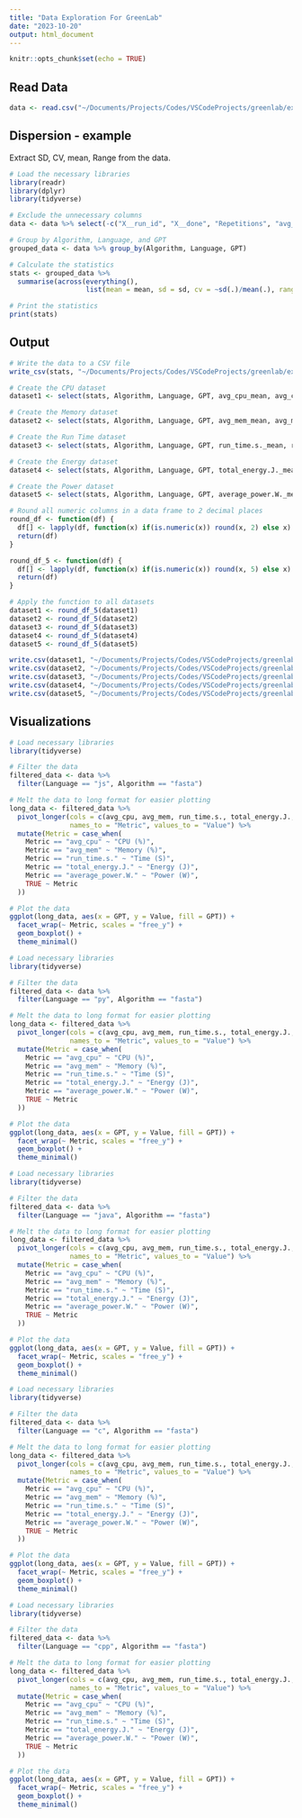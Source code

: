 ```yaml
---
title: "Data Exploration For GreenLab"
date: "2023-10-20"
output: html_document
---
```


```r
knitr::opts_chunk$set(echo = TRUE)
```

## Read Data

```r
data <- read.csv("~/Documents/Projects/Codes/VSCodeProjects/greenlab/experiment-runner/examples/greenlab-profiling/generated-data/merged_result.csv")

```

## Dispersion - example

Extract SD, CV, mean, Range from the data.

```r
# Load the necessary libraries
library(readr)
library(dplyr)
library(tidyverse)

# Exclude the unnecessary columns
data <- data %>% select(-c("X__run_id", "X__done", "Repetitions", "avg_disk_io", "monsoon_run_time.s."))

# Group by Algorithm, Language, and GPT
grouped_data <- data %>% group_by(Algorithm, Language, GPT)

# Calculate the statistics
stats <- grouped_data %>% 
  summarise(across(everything(),
                   list(mean = mean, sd = sd, cv = ~sd(.)/mean(.), range = ~max(.) - min(.))))

# Print the statistics
print(stats)
```
## Output

```r
# Write the data to a CSV file
write_csv(stats, "~/Documents/Projects/Codes/VSCodeProjects/greenlab/experiment-runner/examples/greenlab-profiling/generated-data/stats.csv")
```

```r
# Create the CPU dataset
dataset1 <- select(stats, Algorithm, Language, GPT, avg_cpu_mean, avg_cpu_sd, avg_cpu_cv, avg_cpu_range)

# Create the Memory dataset
dataset2 <- select(stats, Algorithm, Language, GPT, avg_mem_mean, avg_mem_sd, avg_mem_cv, avg_mem_range)

# Create the Run Time dataset
dataset3 <- select(stats, Algorithm, Language, GPT, run_time.s._mean, run_time.s._sd, run_time.s._cv, run_time.s._range)

# Create the Energy dataset
dataset4 <- select(stats, Algorithm, Language, GPT, total_energy.J._mean, total_energy.J._sd, total_energy.J._cv, total_energy.J._range)

# Create the Power dataset
dataset5 <- select(stats, Algorithm, Language, GPT, average_power.W._mean, average_power.W._sd, average_power.W._cv, average_power.W._range)
```

```r
# Round all numeric columns in a data frame to 2 decimal places
round_df <- function(df) {
  df[] <- lapply(df, function(x) if(is.numeric(x)) round(x, 2) else x)
  return(df)
}

round_df_5 <- function(df) {
  df[] <- lapply(df, function(x) if(is.numeric(x)) round(x, 5) else x)
  return(df)
}

# Apply the function to all datasets
dataset1 <- round_df_5(dataset1)
dataset2 <- round_df_5(dataset2)
dataset3 <- round_df_5(dataset3)
dataset4 <- round_df_5(dataset4)
dataset5 <- round_df_5(dataset5)
```

```r
write.csv(dataset1, "~/Documents/Projects/Codes/VSCodeProjects/greenlab/experiment-runner/examples/greenlab-profiling/generated-data/cpu.csv")
write.csv(dataset2, "~/Documents/Projects/Codes/VSCodeProjects/greenlab/experiment-runner/examples/greenlab-profiling/generated-data/mem.csv")
write.csv(dataset3, "~/Documents/Projects/Codes/VSCodeProjects/greenlab/experiment-runner/examples/greenlab-profiling/generated-data/time.csv")
write.csv(dataset4, "~/Documents/Projects/Codes/VSCodeProjects/greenlab/experiment-runner/examples/greenlab-profiling/generated-data/energy.csv")
write.csv(dataset5, "~/Documents/Projects/Codes/VSCodeProjects/greenlab/experiment-runner/examples/greenlab-profiling/generated-data/power.csv")
```

## Visualizations

```r
# Load necessary libraries
library(tidyverse)

# Filter the data
filtered_data <- data %>%
  filter(Language == "js", Algorithm == "fasta")

# Melt the data to long format for easier plotting
long_data <- filtered_data %>%
  pivot_longer(cols = c(avg_cpu, avg_mem, run_time.s., total_energy.J., average_power.W.),
               names_to = "Metric", values_to = "Value") %>%
  mutate(Metric = case_when(
    Metric == "avg_cpu" ~ "CPU (%)",
    Metric == "avg_mem" ~ "Memory (%)",
    Metric == "run_time.s." ~ "Time (S)",
    Metric == "total_energy.J." ~ "Energy (J)",
    Metric == "average_power.W." ~ "Power (W)",
    TRUE ~ Metric
  ))

# Plot the data
ggplot(long_data, aes(x = GPT, y = Value, fill = GPT)) +
  facet_wrap(~ Metric, scales = "free_y") +
  geom_boxplot() +
  theme_minimal()
```

```r
# Load necessary libraries
library(tidyverse)

# Filter the data
filtered_data <- data %>%
  filter(Language == "py", Algorithm == "fasta")

# Melt the data to long format for easier plotting
long_data <- filtered_data %>%
  pivot_longer(cols = c(avg_cpu, avg_mem, run_time.s., total_energy.J., average_power.W.),
               names_to = "Metric", values_to = "Value") %>%
  mutate(Metric = case_when(
    Metric == "avg_cpu" ~ "CPU (%)",
    Metric == "avg_mem" ~ "Memory (%)",
    Metric == "run_time.s." ~ "Time (S)",
    Metric == "total_energy.J." ~ "Energy (J)",
    Metric == "average_power.W." ~ "Power (W)",
    TRUE ~ Metric
  ))

# Plot the data
ggplot(long_data, aes(x = GPT, y = Value, fill = GPT)) +
  facet_wrap(~ Metric, scales = "free_y") +
  geom_boxplot() +
  theme_minimal()
```

```r
# Load necessary libraries
library(tidyverse)

# Filter the data
filtered_data <- data %>%
  filter(Language == "java", Algorithm == "fasta")

# Melt the data to long format for easier plotting
long_data <- filtered_data %>%
  pivot_longer(cols = c(avg_cpu, avg_mem, run_time.s., total_energy.J., average_power.W.),
               names_to = "Metric", values_to = "Value") %>%
  mutate(Metric = case_when(
    Metric == "avg_cpu" ~ "CPU (%)",
    Metric == "avg_mem" ~ "Memory (%)",
    Metric == "run_time.s." ~ "Time (S)",
    Metric == "total_energy.J." ~ "Energy (J)",
    Metric == "average_power.W." ~ "Power (W)",
    TRUE ~ Metric
  ))

# Plot the data
ggplot(long_data, aes(x = GPT, y = Value, fill = GPT)) +
  facet_wrap(~ Metric, scales = "free_y") +
  geom_boxplot() +
  theme_minimal()
```

```r
# Load necessary libraries
library(tidyverse)

# Filter the data
filtered_data <- data %>%
  filter(Language == "c", Algorithm == "fasta")

# Melt the data to long format for easier plotting
long_data <- filtered_data %>%
  pivot_longer(cols = c(avg_cpu, avg_mem, run_time.s., total_energy.J., average_power.W.),
               names_to = "Metric", values_to = "Value") %>%
  mutate(Metric = case_when(
    Metric == "avg_cpu" ~ "CPU (%)",
    Metric == "avg_mem" ~ "Memory (%)",
    Metric == "run_time.s." ~ "Time (S)",
    Metric == "total_energy.J." ~ "Energy (J)",
    Metric == "average_power.W." ~ "Power (W)",
    TRUE ~ Metric
  ))

# Plot the data
ggplot(long_data, aes(x = GPT, y = Value, fill = GPT)) +
  facet_wrap(~ Metric, scales = "free_y") +
  geom_boxplot() +
  theme_minimal()
```

```r
# Load necessary libraries
library(tidyverse)

# Filter the data
filtered_data <- data %>%
  filter(Language == "cpp", Algorithm == "fasta")

# Melt the data to long format for easier plotting
long_data <- filtered_data %>%
  pivot_longer(cols = c(avg_cpu, avg_mem, run_time.s., total_energy.J., average_power.W.),
               names_to = "Metric", values_to = "Value") %>%
  mutate(Metric = case_when(
    Metric == "avg_cpu" ~ "CPU (%)",
    Metric == "avg_mem" ~ "Memory (%)",
    Metric == "run_time.s." ~ "Time (S)",
    Metric == "total_energy.J." ~ "Energy (J)",
    Metric == "average_power.W." ~ "Power (W)",
    TRUE ~ Metric
  ))

# Plot the data
ggplot(long_data, aes(x = GPT, y = Value, fill = GPT)) +
  facet_wrap(~ Metric, scales = "free_y") +
  geom_boxplot() +
  theme_minimal()
```